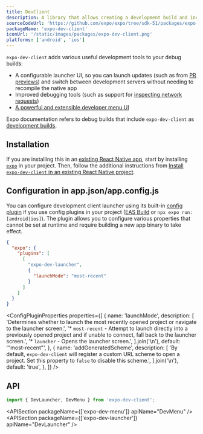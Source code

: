 ```yaml
---
title: DevClient
description: A library that allows creating a development build and includes useful development tools.
sourceCodeUrl: 'https://github.com/expo/expo/tree/sdk-51/packages/expo-dev-client'
packageName: 'expo-dev-client'
iconUrl: '/static/images/packages/expo-dev-client.png'
platforms: ['android', 'ios']
---
```



`expo-dev-client` adds various useful development tools to your debug builds:

- A configurable launcher UI, so you can launch updates (such as from [PR previews](/develop/development-builds/development-workflows#pr-previews)) and switch between development servers without needing to recompile the native app
- Improved debugging tools (such as support for [inspecting network requests](/debugging/tools/#inspecting-network-requests))
- [A powerful and extensible developer menu UI](/debugging/tools#developer-menu)

Expo documentation refers to debug builds that include `expo-dev-client` as [development builds](/develop/development-builds/introduction/).

## Installation

<APIInstallSection hideBareInstructions />

If you are installing this in an [existing React Native app](/bare/overview/), start by installing [`expo`](/bare/installing-expo-modules/) in your project. Then, follow the additional instructions from [Install `expo-dev-client` in an existing React Native project](/bare/install-dev-builds-in-bare/).

## Configuration in app.json/app.config.js

You can configure development client launcher using its built-in [config plugin](/config-plugins/introduction/) if you use config plugins in your project ([EAS Build](/build/introduction) or `npx expo run:[android|ios]`). The plugin allows you to configure various properties that cannot be set at runtime and require building a new app binary to take effect.

<ConfigPluginExample>

```json app.json
{
  "expo": {
    "plugins": [
      [
        "expo-dev-launcher",
        {
          "launchMode": "most-recent"
        }
      ]
    ]
  }
}
```

</ConfigPluginExample>

<ConfigPluginProperties
  properties={[
    {
      name: 'launchMode',
      description: [
        'Determines whether to launch the most recently opened project or navigate to the launcher screen.',
        '* `most-recent` - Attempt to launch directly into a previously opened project and if unable to connect, fall back to the launcher screen.',
        '* `launcher` - Opens the launcher screen.',
      ].join('\n'),
      default: '"most-recent"',
    },
    {
      name: 'addGeneratedScheme',
      description: [
        'By default, `expo-dev-client` will register a custom URL scheme to open a project. Set this property to `false` to disable this scheme.',
      ].join('\n'),
      default: 'true',
    },
  ]}
/>

## API

```js
import { DevLauncher, DevMenu } from 'expo-dev-client';
```

<APISection packageName={['expo-dev-menu']} apiName="DevMenu" />
<APISection packageName={['expo-dev-launcher']} apiName="DevLauncher" />

